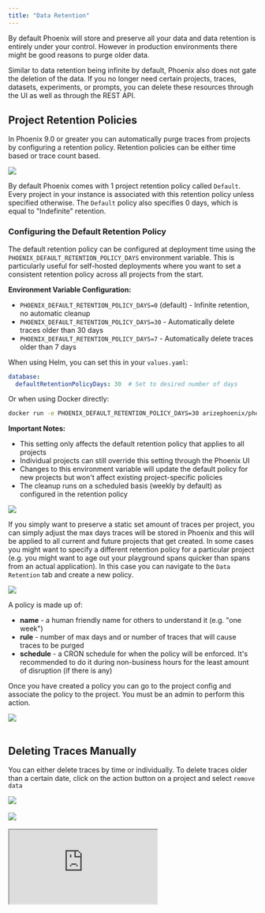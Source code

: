 ```yaml
---
title: "Data Retention"
---
```


By default Phoenix will store and preserve all your data and data retention is entirely under your control. However in production environments there might be good reasons to purge older data. 

Similar to data retention being infinite by default, Phoenix also does not gate the deletion of the data. If you no longer need certain projects, traces, datasets, experiments, or prompts, you can delete these resources through the UI as well as through the REST API.

## Project Retention Policies

In Phoenix 9.0 or greater you can automatically purge traces from projects by configuring a retention policy. Retention policies can be either time based or trace count based.

<Frame caption="A retention policy starts deleting traces that are outside of the retention window">
  <img src="https://storage.googleapis.com/arize-phoenix-assets/assets/images/phoenix-docs-images/654ba32c-image.jpeg" />
</Frame>

By default Phoenix comes with 1 project retention policy called `Default`. Every project in your instance is associated with this retention policy unless specified otherwise. The `Default` policy also specifies 0 days, which is equal to "Indefinite" retention.

### Configuring the Default Retention Policy

The default retention policy can be configured at deployment time using the `PHOENIX_DEFAULT_RETENTION_POLICY_DAYS` environment variable. This is particularly useful for self-hosted deployments where you want to set a consistent retention policy across all projects from the start.

**Environment Variable Configuration:**
- `PHOENIX_DEFAULT_RETENTION_POLICY_DAYS=0` (default) - Infinite retention, no automatic cleanup
- `PHOENIX_DEFAULT_RETENTION_POLICY_DAYS=30` - Automatically delete traces older than 30 days
- `PHOENIX_DEFAULT_RETENTION_POLICY_DAYS=7` - Automatically delete traces older than 7 days

When using Helm, you can set this in your `values.yaml`:
```yaml
database:
  defaultRetentionPolicyDays: 30  # Set to desired number of days
```

Or when using Docker directly:
```bash
docker run -e PHOENIX_DEFAULT_RETENTION_POLICY_DAYS=30 arizephoenix/phoenix
```

**Important Notes:**
- This setting only affects the default retention policy that applies to all projects
- Individual projects can still override this setting through the Phoenix UI
- Changes to this environment variable will update the default policy for new projects but won't affect existing project-specific policies
- The cleanup runs on a scheduled basis (weekly by default) as configured in the retention policy

<Frame caption="By default phoenix retains all the data you send it">
  <img src="https://storage.googleapis.com/arize-phoenix-assets/assets/images/phoenix-docs-images/2a8882f0-image.jpeg" />
</Frame>

If you simply want to preserve a static set amount of traces per project, you can simply adjust the max days traces will be stored in Phoenix and this will be applied to all current and future projects that get created. In some cases you might want to specify a different retention policy for a particular project (e.g. you might want to age out your playground spans quicker than spans from an actual application). In this case you can navigate to the `Data Retention` tab and create a new policy.

<Frame caption="Create a new retention policy to associate with projects">
  <img src="https://storage.googleapis.com/arize-phoenix-assets/assets/images/phoenix-docs-images/6a7abd89-image.jpeg" />
</Frame>

A policy is made up of:

* **name** - a human friendly name for others to understand it (e.g. "one week")
* **rule** - number of max days and or number of traces that will cause traces to be purged
* **schedule** - a CRON schedule for when the policy will be enforced. It's recommended to do it during non-business hours for the least amount of disruption (if there is any)

Once you have created a policy you can go to the project config and associate the policy to the project. You must be an admin to perform this action.

<Frame caption="Select your new policy in the project config tab">
  <img src="https://storage.googleapis.com/arize-phoenix-assets/assets/images/phoenix-docs-images/3869a5d8-image.jpeg" />
</Frame>
<br></br>

## Deleting Traces Manually

You can either delete traces by time or individually. To delete traces older than a certain date, click on the action button on a project and select `remove data`

<Frame caption="Click Remove Data. You will be able to delete traces older than a certain date.">
  <img src="https://storage.googleapis.com/arize-phoenix-assets/assets/images/phoenix-docs-images/ceeea308-image.jpeg" />
</Frame>
<br></br>

<Frame caption="Select a date. Traces older than the given date will be purged.">
  <img src="https://storage.googleapis.com/arize-phoenix-assets/assets/images/phoenix-docs-images/3dbac656-image.jpeg" />
</Frame>
<br></br>

<div>
  <div style={{ position: "relative", paddingBottom: "56.25%", height: "0", overflow: "hidden", marginBottom: "10px" }}>
    <iframe 
      src="https://cdn.iframe.ly/Glgk78D"
      style={{ 
        position: "absolute",
        top: "0",
        left: "0",
        width: "100%",
        height: "100%",
        border: "0"
      }}
      allowFullScreen
      allow="encrypted-media *;"
    />
  </div>
  <div style={{ textAlign: "center", marginBottom: "20px", fontSize: "0.9em", color: "#666" }}>
    How to configure retention policies
  </div>
</div>